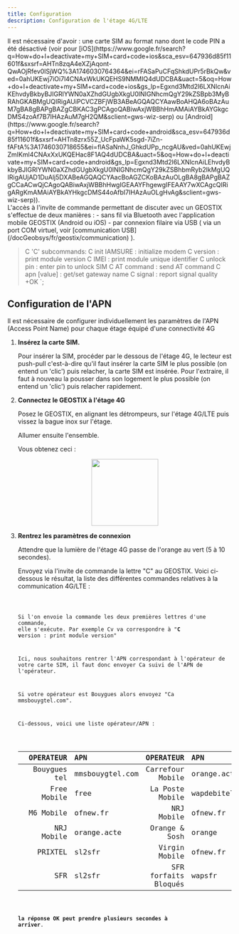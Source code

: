 ```yaml
---
title: Configuration
description: Configuration de l'étage 4G/LTE
---
```



<Aside type="note" title="Avant de commencer">
  Il est nécessaire d'avoir : une carte SIM au format nano dont le code PIN a été désactivé (voir pour [iOS](https://www.google.fr/search?q=How+do+I+deactivate+my+SIM+card+code+ios&sca_esv=647936d85f11601f&sxsrf=AHTn8zqA4eXZjAqont-QwAOjRfev0lSjWQ%3A1746030764364&ei=rFASaPuCFqShkdUPr5rBkQw&ved=0ahUKEwj7iOi7l4CNAxWkUKQEHS9NMMIQ4dUDCBA&uact=5&oq=How+do+I+deactivate+my+SIM+card+code+ios&gs_lp=Egxnd3Mtd2l6LXNlcnAiKEhvdyBkbyBJIGRlYWN0aXZhdGUgbXkgU0lNIGNhcmQgY29kZSBpb3MyBRAhGKABMgUQIRigAUiPCVCZBFjWB3ABeAGQAQCYAawBoAHQA6oBAzAuM7gBA8gBAPgBAZgCBKAC3gPCAgoQABiwAxjWBBhHmAMAiAYBkAYGkgcDMS4zoAf7B7IHAzAuM7gH2QM&sclient=gws-wiz-serp) ou [Android](https://www.google.fr/search?q=How+do+I+deactivate+my+SIM+card+code+android&sca_esv=647936d85f11601f&sxsrf=AHTn8zrx55Z_UcFpaWK5sgd-7iZn-fAFtA%3A1746030718655&ei=flASaNnhJ_GhkdUPp_ncgAU&ved=0ahUKEwjZmIKml4CNAxXxUKQEHac8F1AQ4dUDCBA&uact=5&oq=How+do+I+deactivate+my+SIM+card+code+android&gs_lp=Egxnd3Mtd2l6LXNlcnAiLEhvdyBkbyBJIGRlYWN0aXZhdGUgbXkgU0lNIGNhcmQgY29kZSBhbmRyb2lkMgUQIRigAUjAD1DuAlj5DXABeAGQAQCYAacBoAGZCKoBAzAuOLgBA8gBAPgBAZgCCaACwQjCAgoQABiwAxjWBBhHwgIGEAAYFhgewgIFEAAY7wXCAgcQIRigARgKmAMAiAYBkAYHkgcDMS44oAfbI7IHAzAuOLgHvAg&sclient=gws-wiz-serp)).
</Aside>

<Aside type="note" title="Accès à l'invite de commande">
  L'accès à l'invite de commande permettant de discuter avec un GEOSTIX s'effectue de deux manières : 
  - sans fil via Bluetooth avec l'application mobile GEOSTIX (Android ou iOS)
  - par connexion filaire via USB ( via un port COM virtuel, voir [communication USB](/docGeobsys/fr/geostix/communication) ).
</Aside>


>C
'C\' subcommands:
  C init IAMSURE : initialize modem
  C version : print module version
  C IMEI : print module unique identifier
  C unlock pin : enter pin to unlock SIM
  C AT command : send AT command
  C apn [value] : get/set gateway name
  C signal : report signal quality
  +OK
>`;
  
## Configuration de l'APN

Il est nécessaire de configurer individuellement les paramètres de l'APN (Access Point Name) pour chaque étage équipé d'une connectivité 4G

<Steps>

1. **Insérez la carte SIM.**
    
    Pour insérer la SIM, procéder par le dessous de l'étage 4G, le lecteur est push-pull c'est-à-dire qu'il faut insérer la carte SIM le plus possible (on entend un 'clic') puis relacher, la carte SIM est insérée. Pour l'extraire, il faut à nouveau la pousser dans son logement le plus possible (on entend un 'clic') puis relacher rapidement.
2. **Connectez le GEOSTIX à l'étage 4G**

    Posez le GEOSTIX, en alignant les détrompeurs, sur l'étage 4G/LTE puis vissez la bague inox sur l'étage.
    
    Allumer ensuite l'ensemble.

    Vous obtenez ceci :
    <div style="display: flex; justify-content: center; gap: 2rem;">
      <img src="/docGeobsys/images/layers/layer4g/geostix_4g.png" width="150" />
    </div>

3. **Rentrez les paramètres de connexion**

    Attendre que la lumière de l'étage 4G passe de l'orange au vert (5 à 10 secondes).

    Envoyez via l'invite de commande la lettre "C" au GEOSTIX. Voici ci-dessous le résultat, la liste des différentes commandes relatives à la communication 4G/LTE :

    <Code code={cmdC} lang="js" title="cmd C" frame="terminal" />
  

    Si l'on envoie la commande les deux premières lettres d'une commande, elle s'exécute. Par exemple Cv va correspondre à "**C v**ersion : print module version"

    Ici, nous souhaitons rentrer l'APN correspondant à l'opérateur de votre carte SIM, il faut donc envoyer Ca suivi de l'APN de l'opérateur.
    
    Si votre opérateur est Bouygues alors envoyez "Ca mmsbouygtel.com".

    Ci-dessous, voici une liste opérateur/APN :

    <table>
      <thead>
        <tr>
          <th style="text-align: left;"></th>
          <th style="text-align: right;">OPERATEUR</th>
          <th style="text-align: left;">APN</th>
          <th style="text-align: right;">OPERATEUR</th>
          <th style="text-align: left;">APN</th>
        </tr>
      </thead>
      <tbody>
        <tr>
          <td style="text-align: left;"></td>
          <td style="text-align: right;">Bouygues tel</td>
          <td style="text-align: left;">mmsbouygtel.com</td>
          <td style="text-align: right;">Carrefour Mobile</td>
          <td style="text-align: left;">orange.acte</td>
        </tr>
        <tr>
          <td></td>
          <td style="text-align: right;">Free Mobile</td>
          <td style="text-align: left;">free</td>
          <td style="text-align: right;">La Poste Mobile</td>
          <td style="text-align: left;">wapdebitel</td>
        </tr>
        <tr>
          <td></td>
          <td style="text-align: right;">M6 Mobile</td>
          <td style="text-align: left;">ofnew.fr</td>
          <td style="text-align: right;">NRJ Mobile</td>
          <td style="text-align: left;">ofnew.fr</td>
        </tr>
        <tr>
          <td></td>
          <td style="text-align: right;">NRJ Mobile</td>
          <td style="text-align: left;">orange.acte</td>
          <td style="text-align: right;">Orange & Sosh</td>
          <td style="text-align: left;">orange</td>
        </tr>
        <tr>
          <td></td>
          <td style="text-align: right;">PRIXTEL</td>
          <td style="text-align: left;">sl2sfr</td>
          <td style="text-align: right;">Virgin Mobile</td>
          <td style="text-align: left;">ofnew.fr</td>
        </tr>
        <tr>
          <td></td>
          <td style="text-align: right;">SFR</td>
          <td style="text-align: left;">sl2sfr</td>
          <td style="text-align: right;">SFR forfaits Bloqués</td>
          <td style="text-align: left;">wapsfr</td>
        </tr>
      </tbody>
    </table>

    **la réponse OK peut prendre plusieurs secondes à arriver**.

</Steps>